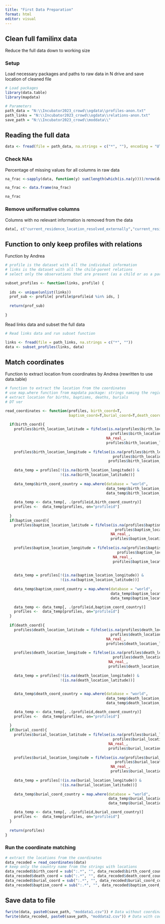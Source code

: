 ```yaml
---
title: "First Data Preparation"
format: html
editor: visual
---
```


## Clean full familinx data

Reduce the full data down to working size

### Setup

Load necessary packages and paths to raw data in N drive and save location of cleaned file

```r

# Load packages
library(data.table)
library(mapdata)

# Parameters
path_data = "N:\\Incubator2023_crowd\\ogdata\\profiles-anon.txt"
path_links = "N:\\Incubator2023_crowd\\ogdata\\relations-anon.txt"
save_path = "N:\\Incubator2023_crowd\\moddata\\"

```

## Reading the full data

```r

data <- fread(file = path_data, na.strings = c("*", ""), encoding = "UTF-8")

```

### Check NAs

Percentage of missing values for all columns in raw data

```r

na_frac <-sapply(data, function(y) sum(length(which(is.na(y))))/nrow(data)*100)

na_frac <- data.frame(na_frac)

na_frac

```

### Remove uniformative columns

Columns with no relevant information is removed from the data

```r

data[, c("current_residence_location_resolved_externally","current_residence_resolved_extern_confidence", "current_residence_resolved_extern_type", "birth_date_circa", "birth_location_resolved_externally", "birth_location_resolved_extern_confidence", "birth_location_resolved_extern_type", "death_date_circa", "death_location_resolved_externally", "death_location_resolved_extern_confidence", "death_location_resolved_extern_type", "burial_date_circa", "burial_location_resolved_externally", "burial_location_resolved_extern_confidence", "burial_location_resolved_extern_type", "baptism_date_circa", "baptism_location_resolved_externally", "baptism_location_resolved_extern_confidence",  "baptism_location_resolved_extern_type","cause_of_death"):=NULL] 

```

## Function to only keep profiles with relations

Function by Andrea

```r

# profile is the dataset with all the individual information
# links is the dataset with all the child-parent relations 
# select only the observations that are present (as a child or as a parent) in the links dataset

subset_profiles <- function(links, profile) {
  
  ids <- unique(unlist(links))
  prof_sub <- profile[ profile$profileid %in% ids, ]
  
  return(prof_sub)
  
}

```

Read links data and subset the full data

```r

# Read links data and run subset function

links <- fread(file = path_links, na.strings = c("*", ""))
data <- subset_profiles(links, data)

```

## Match coordinates

Function to extract location from coordinates by Andrea (rewritten to use data.table)

```r

# function to extract the location from the coordinates
# use map.where function from mapdata package: strings naming the region identified by the coordinates
# extract location for births, baptisms, deaths, burials
# DT ver

read_coordinates <- function(profiles, birth_coord=T,
                             baptism_coord=T,burial_coord=T,death_coord=T){
  
  if(birth_coord){
    profiles$birth_location_latitude = fifelse(is.na(profiles$birth_location_longitude) |
                                                profiles$birth_location_latitude==0,
                                              NA_real_,
                                              profiles$birth_location_latitude)
    
    profiles$birth_location_longitude = fifelse(is.na(profiles$birth_location_latitude) |
                                                 profiles$birth_location_longitude==0,NA_real_,
                                               profiles$birth_location_longitude)
    
    data_temp = profiles[!(is.na(birth_location_longitude)) &
                         !(is.na(birth_location_latitude))]
    
    data_temp$birth_coord_country = map.where(database = "world",
                                              data_temp$birth_location_longitude,
                                              data_temp$birth_location_latitude)
    
    data_temp <- data_temp[, .(profileid,birth_coord_country)]
    profiles <-  data_temp[profiles, on="profileid"]
    
  }
  if(baptism_coord){
    profiles$baptism_location_latitude = fifelse(is.na(profiles$baptism_location_longitude) |
                                                  profiles$baptism_location_latitude==0,
                                                NA_real_,
                                                profiles$baptism_location_latitude)
    
    profiles$baptism_location_longitude = fifelse(is.na(profiles$baptism_location_latitude) |
                                                   profiles$baptism_location_longitude==0,
                                                 NA_real_,
                                                 profiles$baptism_location_longitude)
    
    
    data_temp = profiles[!(is.na(baptism_location_longitude)) &
                         !(is.na(baptism_location_latitude))]
    
    data_temp$baptism_coord_country = map.where(database = "world",
                                                data_temp$baptism_location_longitude,
                                                data_temp$baptism_location_latitude)

    data_temp <- data_temp[, .(profileid,baptism_coord_country)]
    profiles <-  data_temp[profiles, on="profileid"]
  }
  
  if(death_coord){
    profiles$death_location_latitude = fifelse(is.na(profiles$death_location_longitude) |
                                                profiles$death_location_latitude==0,
                                              NA_real_,
                                              profiles$death_location_latitude)
    
    profiles$death_location_longitude = fifelse(is.na(profiles$death_location_latitude) |
                                                 profiles$death_location_longitude==0,
                                               NA_real_,
                                               profiles$death_location_longitude)
    
    data_temp = profiles[!(is.na(death_location_longitude)) &
                         !(is.na(death_location_latitude))]
  
    
    data_temp$death_coord_country = map.where(database = "world",
                                              data_temp$death_location_longitude,
                                              data_temp$death_location_latitude)

    data_temp <- data_temp[, .(profileid,death_coord_country)]
    profiles <-  data_temp[profiles, on="profileid"]
    
  }
  if(burial_coord){
    profiles$burial_location_latitude = fifelse(is.na(profiles$burial_location_longitude) |
                                                 profiles$burial_location_latitude==0,
                                               NA_real_,
                                               profiles$burial_location_latitude)
    
    profiles$burial_location_longitude = fifelse(is.na(profiles$burial_location_latitude) |
                                                  profiles$burial_location_longitude==0,
                                                NA_real_,
                                                profiles$burial_location_longitude)
    
    data_temp = profiles[!(is.na(burial_location_longitude)) &
                         !(is.na(burial_location_latitude))]
    
    data_temp$burial_coord_country = map.where(database = "world",
                                               data_temp$burial_location_longitude,
                                               data_temp$burial_location_latitude)

    data_temp <- data_temp[, .(profileid,burial_coord_country)]
    profiles <-  data_temp[profiles, on="profileid"]
  }
    
  return(profiles)
}

```

### Run the coordinate matching

```r

# extract the locations from the coordinates 
data_recoded = read_coordinates(data)
# keep only the country name from the strings with locations
data_recoded$birth_coord = sub(":.*", "", data_recoded$birth_coord_country)
data_recoded$death_coord = sub(":.*", "", data_recoded$death_coord_country)
data_recoded$burial_coord = sub(":.*", "", data_recoded$burial_coord_country)
data_recoded$baptism_coord = sub(":.*", "", data_recoded$baptism_coord_country)

```

## Save data to file

```r

fwrite(data, paste0(save_path, "moddata1.csv")) # Data without coordinate matching
fwrite(data_recoded, paste0(save_path, "moddata2.csv")) # Data with coordinate matching

```
